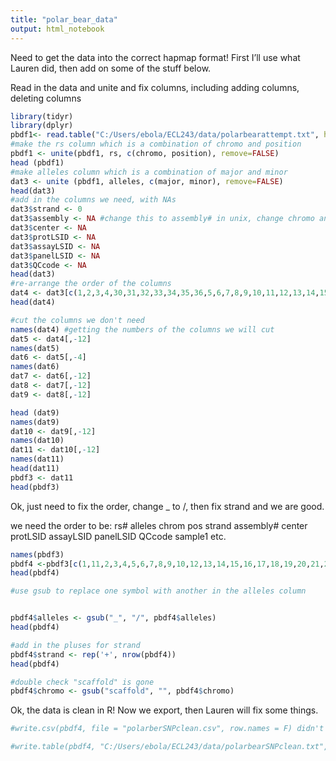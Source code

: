 ---
title: "polar_bear_data"
output: html_notebook
---

Need to get the data into the correct hapmap format!
First I'll use what Lauren did, then add on some of the stuff below.

Read in the data and unite and fix columns, including adding columns, deleting columns
```{r}
library(tidyr)
library(dplyr)
pbdf1<- read.table("C:/Users/ebola/ECL243/data/polarbearattempt.txt", header=TRUE, comment.char = "", fill=T, sep="\t")
#make the rs column which is a combination of chromo and position
pbdf1 <- unite(pbdf1, rs, c(chromo, position), remove=FALSE)
head (pbdf1)
#make alleles column which is a combination of major and minor
dat3 <- unite (pbdf1, alleles, c(major, minor), remove=FALSE)
head(dat3)
#add in the columns we need, with NAs
dat3$strand <- 0
dat3$assembly <- NA #change this to assembly# in unix, change chromo and position to chrom and pos in unix as well
dat3$center <- NA
dat3$protLSID <- NA
dat3$assayLSID <- NA
dat3$panelLSID <- NA
dat3$QCcode <- NA
head(dat3)
#re-arrange the order of the columns
dat4 <- dat3[c(1,2,3,4,30,31,32,33,34,35,36,5,6,7,8,9,10,11,12,13,14,15,16,17,18,20,22,21,22,23,24,25,26,27,28,29)]
head(dat4)

#cut the columns we don't need
names(dat4) #getting the numbers of the columns we will cut
dat5 <- dat4[,-12] 
names(dat5)
dat6 <- dat5[,-4]
names(dat6)
dat7 <- dat6[,-12]
dat8 <- dat7[,-12]
dat9 <- dat8[,-12]

head (dat9)
names(dat9)
dat10 <- dat9[,-12]
names(dat10)
dat11 <- dat10[,-12]
names(dat11)
head(dat11)
pbdf3 <- dat11
head(pbdf3)

```

Ok, just need to fix the order, change _ to /, then fix strand and we are good.

we need the order to be: rs#    alleles    chrom     pos     strand    assembly#    center    protLSID    assayLSID    panelLSID    QCcode    sample1 etc.

```{r}
names(pbdf3)
pbdf4 <-pbdf3[c(1,11,2,3,4,5,6,7,8,9,10,12,13,14,15,16,17,18,19,20,21,22,23,24,25,26,27,28,29)]
head(pbdf4)

#use gsub to replace one symbol with another in the alleles column


pbdf4$alleles <- gsub("_", "/", pbdf4$alleles)
head(pbdf4)

#add in the pluses for strand
pbdf4$strand <- rep('+', nrow(pbdf4))
head(pbdf4)

#double check "scaffold" is gone
pbdf4$chromo <- gsub("scaffold", "", pbdf4$chromo)

```


Ok, the data is clean in R! Now we export, then Lauren will fix some things.

```{r}

#write.csv(pbdf4, file = "polarberSNPclean.csv", row.names = F) didn't see to write a csv...

#write.table(pbdf4, "C:/Users/ebola/ECL243/data/polarbearSNPclean.txt", quote = F, sep="\t", row.names = F)



```


